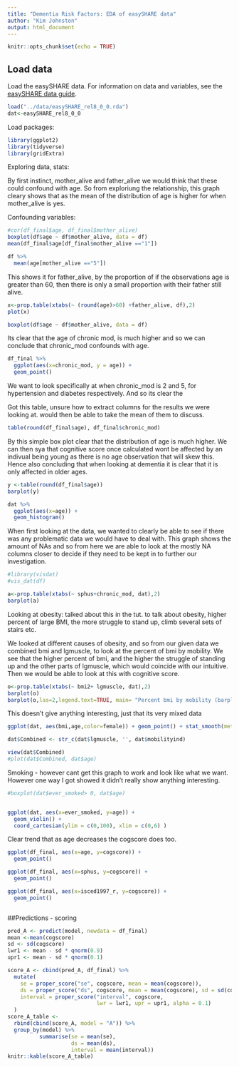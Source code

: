 ```yaml
---
title: "Dementia Risk Factors: EDA of easySHARE data"
author: "Kim Johnston"
output: html_document
---
```



```r
knitr::opts_chunk$set(echo = TRUE)
```

## Load data
Load the easySHARE data. For information on data and variables, see the [easySHARE data  guide](http://www.share-project.org/fileadmin/pdf_documentation/easySHARE_Release_8.0.0_ReleaseGuide.pdf).

```r
load("../data/easySHARE_rel8_0_0.rda")
dat<-easySHARE_rel8_0_0
```

Load packages:
  
```r
library(ggplot2)
library(tidyverse)
library(gridExtra)
```


Exploring data, stats:

By first instinct, mother_alive and father_alive we would think that these could confound with age. So from exploriung the relationship,  this graph cleary shows that as the mean of the distribution of age is higher for when mother_alive is yes.

Confounding variables:

```r
#cor(df_final$age, df_final$mother_alive)
boxplot(df$age ~ df$mother_alive, data = df)
mean(df_final$age[df_final$mother_alive =="1"])

df %>%
  mean(age[mother_alive =="5"]) 

```

This shows it for father_alive, by the proportion of if the observations age is greater than 60, then there is only a small proportion with their father still alive.

```r
x<-prop.table(xtabs(~ (round(age)>60) +father_alive, df),2)
plot(x)

```

```r
boxplot(df$age ~ df$mother_alive, data = df)

```


Its clear that the age of chronic mod, is much higher and so we can conclude that chronic_mod confounds with age.

```r

df_final %>%
  ggplot(aes(x=chronic_mod, y = age)) +
  geom_point()


```


We want to look specifically at when chronic_mod is 2 and 5, for hypertension and diabetes respectively. And so its clear the 

Got this table, unsure how to extract columns for the results we were looking at. would then be able to take the mean of them to discuss.

```r
table(round(df_final$age), df_final$chronic_mod)

```


By this simple box plot clear that the distribution of age is much higher. We can then sya that cognitive score once calculated wont be affected by an indivual being young as there is no age observation that will skew this. Hence also concluding that when looking at dementia it is clear that it is only affected in older ages.
```r

y <-table(round(df_final$age))
barplot(y)

dat %>%
  ggplot(aes(x=age)) +
  geom_histogram()

```



When first looking at the data, we wanted to clearly be able to see if there was any problematic data we would have to deal with. This graph shows the amount of NAs and so from here we are able to look at the mostly NA columns closer to decide if they need to be kept in to further our investigation.
```r
#library(visdat)
#vis_dat(df)
```


```r
a<-prop.table(xtabs(~ sphus+chronic_mod, dat),2)
barplot(a)
```


Looking at obesity:
talked about this in the tut. to talk about obesity, higher percent of large BMI, the more struggle to stand up, climb several sets of stairs etc. 

We looked at different causes of obesity, and so from our given data we combined bmi and lgmuscle, to look at the percent of bmi by mobility. We see that the higher percent of bmi, and the higher the struggle of standing up and the other parts of lgmuscle, which would coincide with our intuitive. Then we would be able to look at this with cognitive score.
```r
o<-prop.table(xtabs(~ bmi2+ lgmuscle, dat),2)
barplot(o)
barplot(o,las=2,legend.text=TRUE, main= "Percent bmi by mobility (barplot)")
```


This doesn't give anything interesting, just that its very mixed data
```r
ggplot(dat, aes(bmi,age,color=female)) + geom_point() + stat_smooth(method="lm")
```


```r

dat$Combined <- str_c(dat$lgmuscle, '', dat$mobilityind)

view(dat$Combined)
#plot(dat$Combined, dat$age)

```



Smoking - however cant get this graph to work and look like what we want. However one way I got showed it didn't really show anything interesting.
```r
#boxplot(dat$ever_smoked> 0, dat$age)


ggplot(dat, aes(x=ever_smoked, y=age)) +
  geom_violin() +
  coord_cartesian(ylim = c(0,100), xlim = c(0,6) )
```



Clear trend that as age decreases the cogscore does too.
```r

ggplot(df_final, aes(x=age, y=cogscore)) +
  geom_point()

```

```r
ggplot(df_final, aes(x=sphus, y=cogscore)) +
  geom_point()
```

```r
ggplot(df_final, aes(x=isced1997_r, y=cogscore)) +
  geom_point()
```

```r



```



##Predictions - scoring

```r


pred_A <- predict(model, newdata = df_final)
mean <-mean(cogscore)
sd <- sd(cogscore)
lwr1 <- mean - sd * qnorm(0.9)
upr1 <- mean - sd * qnorm(0.1)

score_A <- cbind(pred_A, df_final) %>%
  mutate(
    se = proper_score("se", cogscore, mean = mean(cogscore)),
    ds = proper_score("ds", cogscore, mean = mean(cogscore), sd = sd(cogscore)),
    interval = proper_score("interval", cogscore,
                            lwr = lwr1, upr = upr1, alpha = 0.1)
  )
score_A_table <-
  rbind(cbind(score_A, model = "A")) %>%
  group_by(model) %>%
          summarise(se = mean(se),
                    ds = mean(ds),
                    interval = mean(interval))
knitr::kable(score_A_table) 
```


```r


```





